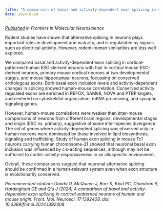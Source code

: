 ```yaml
---
title: "A comparison of basal and activity-dependent exon splicing in cortical-patterned neurons of human and mouse origin"
date: 2024-8-29
---
```


_[Published](https://www.frontiersin.org/journals/molecular-neuroscience/articles/10.3389/fnmol.2024.1392408/full) in Frontiers in Molecular Neuroscience_

Rodent studies have shown that alternative splicing in neurons plays important roles in development and maturity, and is regulatable by signals such as electrical activity. However, rodent-human similarities are less well explored. 

We compared basal and activity-dependent exon splicing in cortical-patterned human ESC-derived neurons with that in cortical mouse ESC-derived neurons, primary mouse cortical neurons at two developmental stages, and mouse hippocampal neurons, focussing on conserved orthologous exons. Both basal exon inclusion levels and activity-dependent changes in splicing showed human-mouse correlation. Conserved activity regulated exons are enriched in RBFOX, SAM68, NOVA and PTBP targets, and centered on cytoskeletal organization, mRNA processing, and synaptic signaling genes. 

However, human-mouse correlations were weaker than inter-mouse comparisons of neurons from different brain regions, developmental stages and origin (ESC vs. primary), suggestive of some inter-species divergence. The set of genes where activity-dependent splicing was observed only in human neurons were dominated by those involved in lipid biosynthesis, signaling and trafficking. Study of human exon splicing in mouse Tc1 neurons carrying human chromosome-21 showed that neuronal basal exon inclusion was influenced by cis-acting sequences, although may not be sufficient to confer activity-responsiveness in an allospecific environment. 

Overall, these comparisons suggest that neuronal alternative splicing should be confirmed in a human-relevant system even when exon structure is evolutionarily conserved.

_Recommended citation: Dando O, McQueen J, Burr K, Kind PC, Chandran S, Hardingham GE and Qiu J (2024) A comparison of basal and activity-dependent exon splicing in cortical-patterned neurons of human and mouse origin. Front. Mol. Neurosci. 17:1392408. doi: 10.3389/fnmol.2024.1392408_